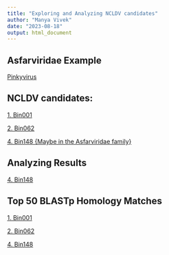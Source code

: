```yaml
---
title: "Exploring and Analyzing NCLDV candidates"
author: "Manya Vivek"
date: "2023-08-18"
output: html_document
---
```


## Asfarviridae Example
[Pinkyvirus](pinkyvirus_homology.html)

## NCLDV candidates: 
[1. Bin001](bin001_ProteinBlastDataAnalysis.html)

[2. Bin062](bin062_ProteinBlastDataAnalysis.html)

[4. Bin148 {Maybe in the Asfarviridae family}](bin148_ProteinBlastDataAnalysis.html)

## Analyzing Results 
[4. Bin148](bin148_AnalyzingData.html)

## Top 50 BLASTp Homology Matches
[1. Bin001](bin001_topfiftyhits2.txt)

[2. Bin062](bin062_topfiftyhits.txt)

[4. Bin148](bin148_topfiftyhits.txt)